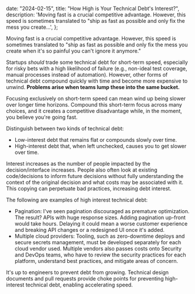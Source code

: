 
  date: "2024-02-15",
  title: "How High is Your Technical Debt's Interest?",
  description:
    'Moving fast is a crucial competitive advantage. However, this speed is sometimes translated to "ship as fast as possible and only fix the mess you create...',
};


Moving fast is a crucial competitive advantage. However, this speed is sometimes translated to "ship as fast as possible and only fix the mess you create when it's so painful you can't ignore it anymore."

Startups *should* trade some technical debt for short-term speed, especially for risky bets with a high likelihood of failure (e.g., non-ideal test coverage, manual processes instead of automation). However, other forms of technical debt compound quickly with time and become more expensive to unwind. **Problems arise when teams lump these into the same bucket.**

Focusing exclusively on short-term speed can mean wind up being slower over longer time horizons. Compound this short-term focus across many choices, and it creates a competitive disadvantage while, in the moment, you believe you're going fast.

Distinguish between two kinds of technical debt:

- Low-interest debt that remains flat or compounds slowly over time.
- High-interest debt that, when left unchecked, causes you to get slower over time.

Interest increases as the number of people impacted by the decision/interface increases. People also often look at existing code/decisions to inform future decisions without fully understanding the context of the original decision and what costs may be associated with it. This copying can perpetuate bad practices, increasing debt interest.

The following are examples of high interest technical debt:

- Pagination: I've seen pagination discouraged as premature optimization. The result? APIs with huge response sizes. Adding pagination up-front would take hours. Delaying it could mean a worse customer experience and breaking API changes or a redesigned UI once it's added.
- Multiple cloud providers: Tooling, such as zero-downtime deploys and secure secrets management, must be developed separately for each cloud vendor used. Multiple vendors also passes costs onto Security and DevOps teams, who have to review the security practices for each platform, understand best practices, and mitigate areas of concern.

It's up to engineers to prevent debt from growing. Technical design documents and pull requests provide choke points for preventing high-interest technical debt, enabling accelerating speed.
